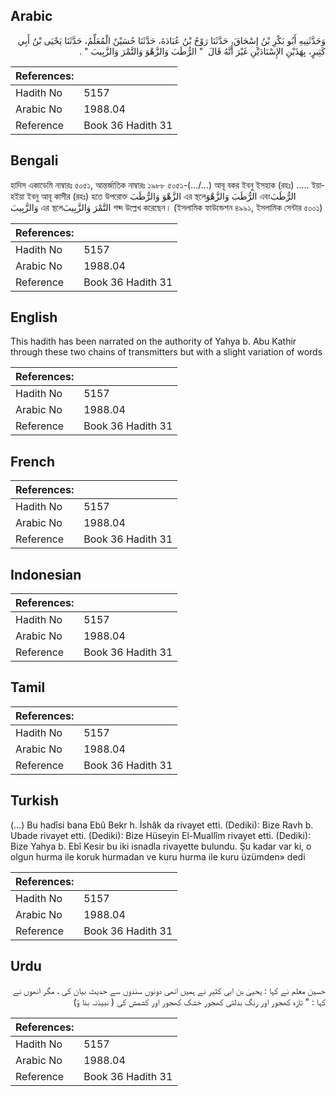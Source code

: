 ## Arabic


<div dir="rtl" lang="ar" style={{fontSize:'larger',backgroundColor:'#f8f9fa',padding:20}}>
وَحَدَّثَنِيهِ أَبُو بَكْرِ بْنُ إِسْحَاقَ، حَدَّثَنَا رَوْحُ بْنُ عُبَادَةَ، حَدَّثَنَا حُسَيْنٌ الْمُعَلِّمُ، حَدَّثَنَا يَحْيَى بْنُ أَبِي كَثِيرٍ، بِهَذَيْنِ الإِسْنَادَيْنِ غَيْرَ أَنَّهُ قَالَ ‏ "‏ الرُّطَبَ وَالزَّهْوَ وَالتَّمْرَ وَالزَّبِيبَ ‏"‏ ‏.‏
</div>
<div style={{backgroundColor:'#f8f9fa',padding:20, marginBottom: 10}}><table> <thead> <tr> <th>References:</th> <th></th> </tr> </thead> <tbody><tr><td>Hadith No</td><td>5157</td></tr><tr><td>Arabic No</td><td>1988.04</td></tr><tr><td>Reference</td><td>Book 36 Hadith 31</td></tr></tbody></table></div>

## Bengali


<div dir="ltr" lang="bn" style={{fontSize:'larger',backgroundColor:'#f8f9fa',padding:20}}>
হাদিস একাডেমি নাম্বারঃ ৫০৫১, আন্তর্জাতিক নাম্বারঃ ১৯৮৮ ৫০৫১-(…/...) আবূ বকর ইবনু ইসহাক (রহঃ) ..... ইয়াহইয়া ইবনু আবূ কাসীর (রহঃ) হতে উপরোক্ত الزَّهْوَ وَالرُّطَبَ এর স্থলেالرُّطَبَ وَالزَّهْوَ এবংالرُّطَبَ وَالزَّبِيبَ এর স্থলেالتَّمْرَ وَالزَّبِيبَ শব্দ উল্লেখ করেছেন। (ইসলামিক ফাউন্ডেশন ৪৯৯১, ইসলামিক সেন্টার ৫০০১)
</div>
<div style={{backgroundColor:'#f8f9fa',padding:20, marginBottom: 10}}><table> <thead> <tr> <th>References:</th> <th></th> </tr> </thead> <tbody><tr><td>Hadith No</td><td>5157</td></tr><tr><td>Arabic No</td><td>1988.04</td></tr><tr><td>Reference</td><td>Book 36 Hadith 31</td></tr></tbody></table></div>

## English


<div dir="ltr" lang="en" style={{fontSize:'larger',backgroundColor:'#f8f9fa',padding:20}}>
This hadith has been narrated on the authority of Yahya b. Abu Kathir through these two chains of transmitters but with a slight variation of words
</div>
<div style={{backgroundColor:'#f8f9fa',padding:20, marginBottom: 10}}><table> <thead> <tr> <th>References:</th> <th></th> </tr> </thead> <tbody><tr><td>Hadith No</td><td>5157</td></tr><tr><td>Arabic No</td><td>1988.04</td></tr><tr><td>Reference</td><td>Book 36 Hadith 31</td></tr></tbody></table></div>

## French


<div dir="ltr" lang="fr" style={{fontSize:'larger',backgroundColor:'#f8f9fa',padding:20}}>

</div>
<div style={{backgroundColor:'#f8f9fa',padding:20, marginBottom: 10}}><table> <thead> <tr> <th>References:</th> <th></th> </tr> </thead> <tbody><tr><td>Hadith No</td><td>5157</td></tr><tr><td>Arabic No</td><td>1988.04</td></tr><tr><td>Reference</td><td>Book 36 Hadith 31</td></tr></tbody></table></div>

## Indonesian


<div dir="ltr" lang="id" style={{fontSize:'larger',backgroundColor:'#f8f9fa',padding:20}}>

</div>
<div style={{backgroundColor:'#f8f9fa',padding:20, marginBottom: 10}}><table> <thead> <tr> <th>References:</th> <th></th> </tr> </thead> <tbody><tr><td>Hadith No</td><td>5157</td></tr><tr><td>Arabic No</td><td>1988.04</td></tr><tr><td>Reference</td><td>Book 36 Hadith 31</td></tr></tbody></table></div>

## Tamil


<div dir="ltr" lang="ta" style={{fontSize:'larger',backgroundColor:'#f8f9fa',padding:20}}>

</div>
<div style={{backgroundColor:'#f8f9fa',padding:20, marginBottom: 10}}><table> <thead> <tr> <th>References:</th> <th></th> </tr> </thead> <tbody><tr><td>Hadith No</td><td>5157</td></tr><tr><td>Arabic No</td><td>1988.04</td></tr><tr><td>Reference</td><td>Book 36 Hadith 31</td></tr></tbody></table></div>

## Turkish


<div dir="ltr" lang="tr" style={{fontSize:'larger',backgroundColor:'#f8f9fa',padding:20}}>
(…) Bu hadîsi bana Ebû Bekr h. İshâk da rivayet etti. (Dediki): Bize Ravh b. Ubade rivayet etti. (Dediki): Bize Hüseyin El-Muallîm rivayet etti. (Dediki): Bize Yahya b. Ebî Kesir bu iki isnadla rivayette bulundu. Şu kadar var ki, o olgun hurma ile koruk hurmadan ve kuru hurma ile kuru üzümden» dedi
</div>
<div style={{backgroundColor:'#f8f9fa',padding:20, marginBottom: 10}}><table> <thead> <tr> <th>References:</th> <th></th> </tr> </thead> <tbody><tr><td>Hadith No</td><td>5157</td></tr><tr><td>Arabic No</td><td>1988.04</td></tr><tr><td>Reference</td><td>Book 36 Hadith 31</td></tr></tbody></table></div>

## Urdu


<div dir="rtl" lang="ur" style={{fontSize:'larger',backgroundColor:'#f8f9fa',padding:20}}>
حسین معلم نے کہا : یحییٰ بن ابی کثیر نے ہمیں انھی دونوں سندوں سے حدیث بیان کی ، مگر انھوں نے کہا : " تازہ کھجور اور رنگ بدلتی کھجور خشک کھجور اور کشمش کی ( نبیذنہ بنا ؤ)
</div>
<div style={{backgroundColor:'#f8f9fa',padding:20, marginBottom: 10}}><table> <thead> <tr> <th>References:</th> <th></th> </tr> </thead> <tbody><tr><td>Hadith No</td><td>5157</td></tr><tr><td>Arabic No</td><td>1988.04</td></tr><tr><td>Reference</td><td>Book 36 Hadith 31</td></tr></tbody></table></div>